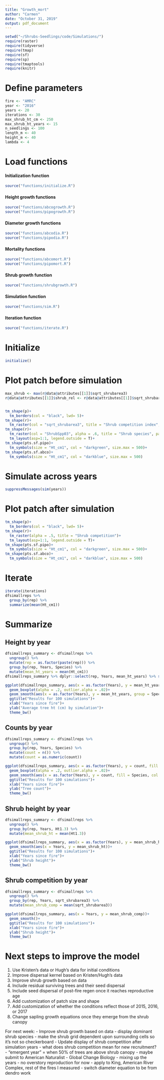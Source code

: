 ```yaml
---
title: "Growth_mort"
author: "Carmen"
date: "October 31, 2019"
output: pdf_document
---
```


```r
setwd("~/Shrubs-Seedlings/code/Simulations/")
require(raster)
require(tidyverse)
require(tmap)
require(sf)
require(sp)
require(tmaptools)
require(knitr)
```

# Define parameters
```r
fire <- "AMRC"
year <- "2016"
years <- 20
iterations <- 30
max_shrub_ht_cm <- 250
max_shrub_ht_years <- 15
n_seedlings <- 100
length_m <- 40
height_m <- 40
lambda <- 4
```

# Load functions

#### Initialization function
```r
source("functions/initialize.R")
```

#### Height growth functions
```r
source("functions/abcogrowth.R")
source("functions/pipogrowth.R")
```

#### Diameter growth functions
```r
source("functions/abcodia.R")
source("functions/pipodia.R")
```

#### Mortality functions
```r
source("functions/abcomort.R")
source("functions/pipomort.R")
```

#### Shrub growth function
```r
source("functions/shrubgrowth.R")
```

#### Simulation function
```r
source("functions/sim.R")
```

#### Iteration function
```r
source("functions/iterate.R")
```

# Initialize
```r
initialize()
```

# Plot patch before simulation
```r
max_shrub <- max(r@data@attributes[[1]]$sqrt_shrubarea3)
r@data@attributes[[1]]$shrub_rel <- r@data@attributes[[1]]$sqrt_shrubarea3/max_shrub


tm_shape(p)+
  tm_borders(col = "black", lwd= 5)+
tm_shape(r)+
  tm_raster(col = "sqrt_shrubarea3", title = "Shrub competition index", palette = "Greys")+
tm_shape(r)+
  tm_raster(col = "ShrubSpp03", alpha = .6, title = "Shrub species", palette = "Set1")+
  tm_layout(asp=1:1, legend.outside = T)+
tm_shape(pts.sf.pipo)+
  tm_symbols(size = "Ht_cm1", col = "darkgreen", size.max = 500)+
tm_shape(pts.sf.abco)+
  tm_symbols(size = "Ht_cm1", col = "darkblue", size.max = 500)
```

# Simulate across years
```r
suppressMessages(sim(years))
```

# Plot patch after simulation
```r
tm_shape(p)+
  tm_borders(col = "black", lwd= 5)+
tm_shape(r)+
  tm_raster(alpha = .5, title = "Shrub competition")+
  tm_layout(asp=1:1, legend.outside = T)+
tm_shape(pts.sf.pipo)+
  tm_symbols(size = "Ht_cm1", col = "darkgreen", size.max = 500)+
tm_shape(pts.sf.abco)+
  tm_symbols(size = "Ht_cm1", col = "darkblue", size.max = 500)
```

# Iterate 
```r
iterate(iterations)
dfsimallreps %>% 
  group_by(rep) %>% 
  summarize(mean(Ht_cm1))
```

# Summarize

## Height by year
```r
dfsimallreps_summary <- dfsimallreps %>% 
  ungroup() %>%
  mutate(rep = as.factor(paste(rep))) %>% 
  group_by(rep, Years, Species) %>% 
  mutate(mean_ht_years = mean(Ht_cm1))
dfsimallreps_summary %>% dplyr::select(rep, Years, mean_ht_years) %>% summary()
```

```r
ggplot(dfsimallreps_summary, aes(x = as.factor(Years), y = mean_ht_years, fill = Species, col = Species))+
  geom_boxplot(alpha = .2, outlier.alpha = .02)+
  geom_smooth(aes(x = as.factor(Years), y = mean_ht_years, group = Species, col = Species), size = 1)+
  ggtitle("Results for 100 simulations")+
  xlab("Years since fire")+
  ylab("Average tree ht (cm) by simulation")+
  theme_bw()
```

## Counts by year
```r
dfsimallreps_summary <- dfsimallreps %>% 
  ungroup() %>% 
  group_by(rep, Years, Species) %>% 
  mutate(count = n()) %>% 
  mutate(count = as.numeric(count))
```

```r
ggplot(dfsimallreps_summary, aes(x = as.factor(Years), y = count, fill = Species, col = Species))+
  geom_boxplot(alpha = .2, outlier.alpha = .02)+
  geom_smooth(aes(x = as.factor(Years), y = count, fill = Species, col = Species), size = 1)+
  ggtitle("Results for 100 simulations")+
  xlab("Years since fire")+
  ylab("Tree count")+
  theme_bw()
```

## Shrub height by year
```r
dfsimallreps_summary <- dfsimallreps %>% 
  ungroup() %>% 
  group_by(rep, Years, Ht1.3) %>% 
  mutate(mean_shrub_ht = mean(Ht1.3))
```

```r
ggplot(dfsimallreps_summary, aes(x = as.factor(Years), y = mean_shrub_ht))+
  geom_smooth(aes(x = Years, y = mean_shrub_ht))+
  ggtitle("Results for 100 simulations")+
  xlab("Years since fire")+
  ylab("Shrub height")+
  theme_bw()
```

## Shrub competition by year
```r
dfsimallreps_summary <- dfsimallreps %>% 
  ungroup() %>% 
  group_by(rep, Years, sqrt_shrubarea3) %>% 
  mutate(mean_shrub_comp = mean(sqrt_shrubarea3))
```

```r
ggplot(dfsimallreps_summary, aes(x = Years, y = mean_shrub_comp))+
  geom_smooth()+
  ggtitle("Results for 100 simulations")+
  xlab("Years since fire")+
  ylab("Shrub height")+
  theme_bw()
```


# Next steps to improve the model

1.  Use Kristen's data or Hugh's data for initial conditions
2.  Improve dispersal kernel based on Kristen/Hugh's data 
3.  Improve shrub growth based on data
4.  Include residual surviving trees and their seed dispersal
5.  Include seed dispersal of post-fire regen once it reaches reproductive age 
6.  Add customization of patch size and shape
7.  Add customization of whether the conditions reflect those of 2015, 2016, or 2017
8.  Change sapling growth equations once they emerge from the shrub canopy


For next week:
- Improve shrub growth based on data
- display dominant shrub species
- make the shrub grid dependent upon surrounding cells so it's not so checkerboard
- Update display of shrub competition after simulation years
- what does shrub competition mean for new recruitment?
- "emergent year" = when 50% of trees are above shrub canopy
- maybe submit to American Naturalist
- Global Change Biology - mixing up the years
- no overstory reproduction for now 
- apply to King, American River Complex, rest of the fires I measured
- switch diameter equation to be from dendro work


